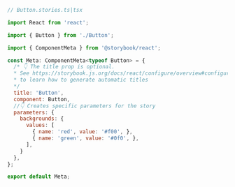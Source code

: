 ```js
// Button.stories.ts|tsx

import React from 'react';

import { Button } from './Button';

import { ComponentMeta } from '@storybook/react';

const Meta: ComponentMeta<typeof Button> = {
  /* 👇 The title prop is optional.
  * See https://storybook.js.org/docs/react/configure/overview#configure-story-loading
  * to learn how to generate automatic titles
  */
  title: 'Button',
  component: Button,
  //👇 Creates specific parameters for the story
  parameters: {
    backgrounds: {
      values: [
        { name: 'red', value: '#f00', },
        { name: 'green', value: '#0f0', },
      ],
    }
  },
};

export default Meta;
```